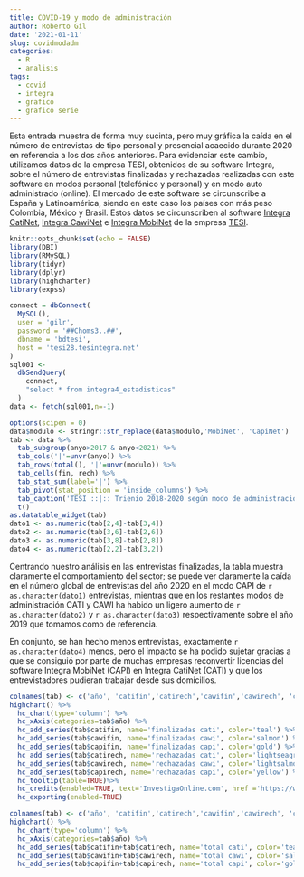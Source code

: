 ```yaml
---
title: COVID-19 y modo de administración
author: Roberto Gil
date: '2021-01-11'
slug: covidmodadm
categories:
  - R
  - analisis
tags:
  - covid
  - integra
  - grafico
  - grafico serie
---
```


Esta entrada muestra de forma muy sucinta, pero muy gráfica la caída en el número de entrevistas de tipo personal y presencial acaecido durante 2020 en referencia a los dos años anteriores. Para evidenciar este cambio, utilizamos datos de la empresa TESI, obtenidos de su software Integra, sobre el número de entrevistas finalizadas y rechazadas realizadas con este software en modos personal (telefónico y personal) y en modo auto administrado (online). El mercado de este software se circunscribe a España y Latinoamérica, siendo en este caso los países con más peso Colombia, México y Brasil. Estos datos se circunscriben al software [Integra CatiNet](https://www.tesigandia.com/gandia-integra-catinet), [Integra CawiNet](https://www.tesigandia.com/gandia-integra-cawinet) e [Integra MobiNet](https://www.tesigandia.com/gandia-integra-mobinet) de la empresa [TESI](https://tesigandia.com).

```r
knitr::opts_chunk$set(echo = FALSE)
library(DBI)
library(RMySQL)
library(tidyr)
library(dplyr)
library(highcharter)
library(expss)
```

```r
connect = dbConnect(
  MySQL(),
  user = 'gilr',
  password = '##Choms3..##',
  dbname = 'bdtesi',
  host = 'tesi28.tesintegra.net'
)
sql001 <-
  dbSendQuery(
    connect,
    "select * from integra4_estadisticas"
  )
data <- fetch(sql001,n=-1)
```


```r
options(scipen = 0)
data$modulo <- stringr::str_replace(data$modulo,'MobiNet', 'CapiNet')
tab <- data %>%
  tab_subgroup(anyo>2017 & anyo<2021) %>% 
  tab_cols('|'=unvr(anyo)) %>% 
  tab_rows(total(), '|'=unvr(modulo)) %>% 
  tab_cells(fin, rech) %>% 
  tab_stat_sum(label='|') %>% 
  tab_pivot(stat_position = 'inside_columns') %>% 
  tab_caption('TESI ::|:: Trienio 2018-2020 según modo de administración') %>% 
  t()
as.datatable_widget(tab)
dato1 <- as.numeric(tab[2,4]-tab[3,4])
dato2 <- as.numeric(tab[3,6]-tab[2,6])
dato3 <- as.numeric(tab[3,8]-tab[2,8])
dato4 <- as.numeric(tab[2,2]-tab[3,2])
```

Centrando nuestro análisis en las entrevistas finalizadas, la tabla muestra claramente el comportamiento del sector; se puede ver claramente la caída en el número global de entrevistas del año 2020 en el modo CAPI de `r as.character(dato1)` entrevistas, mientras que en los restantes modos de administración CATI y CAWI ha habido un ligero aumento de `r as.character(dato2)` y `r as.character(dato3)` respectivamente sobre el año 2019 que tomamos como de referencia.

En conjunto, se han hecho menos entrevistas, exactamente `r as.character(dato4)` menos, pero el impacto se ha podido sujetar gracias a que se consiguió por parte de muchas empresas reconvertir licencias del software Integra MobiNet (CAPI) en Integra CatiNet (CATI) y que los entrevistadores pudieran trabajar desde sus domicilios.


```r
colnames(tab) <- c('año', 'catifin','catirech','cawifin','cawirech', 'capifin','capirech')
highchart() %>% 
  hc_chart(type='column') %>%
  hc_xAxis(categories=tab$año) %>% 
  hc_add_series(tab$catifin, name='finalizadas cati', color='teal') %>% 
  hc_add_series(tab$cawifin, name='finalizadas cawi', color='salmon') %>% 
  hc_add_series(tab$capifin, name='finalizadas capi', color='gold') %>% 
  hc_add_series(tab$catirech, name='rechazadas cati', color='lightseagreen') %>% 
  hc_add_series(tab$cawirech, name='rechazadas cawi', color='lightsalmon') %>% 
  hc_add_series(tab$capirech, name='rechazadas capi', color='yellow') %>% 
  hc_tooltip(table=TRUE)%>%
  hc_credits(enabled=TRUE, text='InvestigaOnline.com', href ='https://www.investigaonline.com') %>%
  hc_exporting(enabled=TRUE)
```


```r
colnames(tab) <- c('año', 'catifin','catirech','cawifin','cawirech', 'capifin','capirech')
highchart() %>% 
  hc_chart(type='column') %>%
  hc_xAxis(categories=tab$año) %>%
  hc_add_series(tab$catifin+tab$catirech, name='total cati', color='teal', dataLabels=list(enabled=TRUE)) %>% 
  hc_add_series(tab$cawifin+tab$cawirech, name='total cawi', color='salmon', dataLabels=list(enabled=TRUE)) %>% 
  hc_add_series(tab$capifin+tab$capirech, name='total capi', color='gold', dataLabels=list(enabled=TRUE))
```

